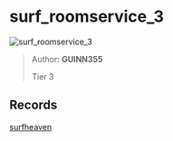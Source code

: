 
# surf_roomservice_3

![surf_roomservice_3](https://raw.githubusercontent.com/Sayt123/SurfMapPics/Maps-and-bonuses/csgo/surf_roomservice_3.jpg)

> Author: **GUINN355**
>
> Tier 3

## Records

[surfheaven](https://surfheaven.eu/map/surf_roomservice_3)
